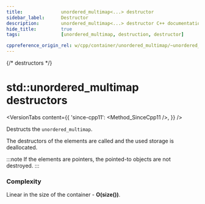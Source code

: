 ```yaml
---
title:				unordered_multimap<...> destructor
sidebar_label:		Destructor
description:		unordered_multimap<...> destructor C++ documentation
hide_title:			true
tags:				[unordered_multimap, destruction, destructor]

cppreference_origin_rel: w/cpp/container/unordered_multimap/~unordered_multimap
---
```



{/* destructors */}

# std::unordered_multimap destructors

<VersionTabs content={{
	'since-cpp11': <Method_SinceCpp11 />,
}} />

Destructs the `unordered_multimap`.

The destructors of the elements are called and the used storage is deallocated. 

:::note
If the elements are pointers, the pointed-to objects are not destroyed.
:::

### Complexity

Linear in the size of the container - **O(size())**.
